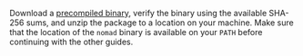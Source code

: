 Download a [precompiled binary](https://releases.hashicorp.com/nomad/), verify the binary using the available SHA-256 sums, and unzip the package to a location on your machine. Make sure that the location of the `nomad` binary is available on your `PATH` before continuing with the other guides.
